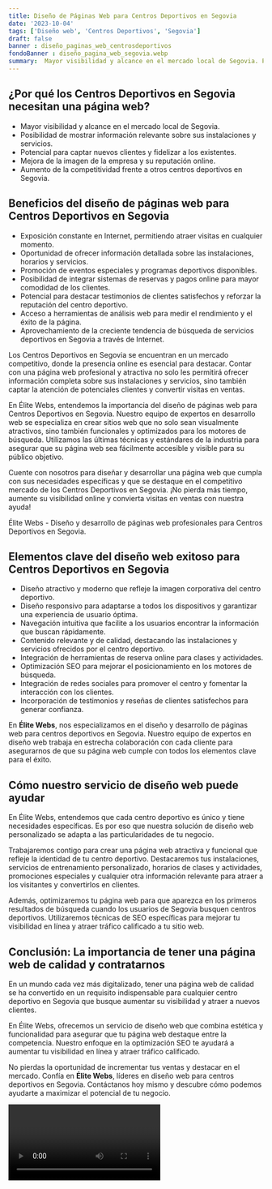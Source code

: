 ```yaml
---
title: Diseño de Páginas Web para Centros Deportivos en Segovia
date: '2023-10-04'
tags: ['Diseño web', 'Centros Deportivos', 'Segovia']
draft: false
banner : diseño_paginas_web_centrosdeportivos
fondoBanner : diseño_pagina_web_segovia.webp
summary:  Mayor visibilidad y alcance en el mercado local de Segovia. Posibilidad de mostrar información relevante sobre sus instalaciones y servicios. Potencial para captar nuevos clientes y fidelizar a los existentes. Mejora de la imagen de la empresa y su reputación online. Aumento de la competitividad frente a otros centros deportivos en Segovia.
---
```


## ¿Por qué los Centros Deportivos en Segovia necesitan una página web?

- Mayor visibilidad y alcance en el mercado local de Segovia.
- Posibilidad de mostrar información relevante sobre sus instalaciones y servicios.
- Potencial para captar nuevos clientes y fidelizar a los existentes.
- Mejora de la imagen de la empresa y su reputación online.
- Aumento de la competitividad frente a otros centros deportivos en Segovia.

## Beneficios del diseño de páginas web para Centros Deportivos en Segovia

- Exposición constante en Internet, permitiendo atraer visitas en cualquier momento.
- Oportunidad de ofrecer información detallada sobre las instalaciones, horarios y servicios.
- Promoción de eventos especiales y programas deportivos disponibles.
- Posibilidad de integrar sistemas de reservas y pagos online para mayor comodidad de los clientes.
- Potencial para destacar testimonios de clientes satisfechos y reforzar la reputación del centro deportivo.
- Acceso a herramientas de análisis web para medir el rendimiento y el éxito de la página.
- Aprovechamiento de la creciente tendencia de búsqueda de servicios deportivos en Segovia a través de Internet.

Los Centros Deportivos en Segovia se encuentran en un mercado competitivo, donde la presencia online es esencial para destacar. Contar con una página web profesional y atractiva no solo les permitirá ofrecer información completa sobre sus instalaciones y servicios, sino también captar la atención de potenciales clientes y convertir visitas en ventas.

En Élite Webs, entendemos la importancia del diseño de páginas web para Centros Deportivos en Segovia. Nuestro equipo de expertos en desarrollo web se especializa en crear sitios web que no solo sean visualmente atractivos, sino también funcionales y optimizados para los motores de búsqueda. Utilizamos las últimas técnicas y estándares de la industria para asegurar que su página web sea fácilmente accesible y visible para su público objetivo.

Cuente con nosotros para diseñar y desarrollar una página web que cumpla con sus necesidades específicas y que se destaque en el competitivo mercado de los Centros Deportivos en Segovia. ¡No pierda más tiempo, aumente su visibilidad online y convierta visitas en ventas con nuestra ayuda!

Élite Webs - Diseño y desarrollo de páginas web profesionales para Centros Deportivos en Segovia.

<GifSeo />

<Cta />

## Elementos clave del diseño web exitoso para Centros Deportivos en Segovia

- Diseño atractivo y moderno que refleje la imagen corporativa del centro deportivo.
- Diseño responsivo para adaptarse a todos los dispositivos y garantizar una experiencia de usuario óptima.
- Navegación intuitiva que facilite a los usuarios encontrar la información que buscan rápidamente.
- Contenido relevante y de calidad, destacando las instalaciones y servicios ofrecidos por el centro deportivo.
- Integración de herramientas de reserva online para clases y actividades.
- Optimización SEO para mejorar el posicionamiento en los motores de búsqueda.
- Integración de redes sociales para promover el centro y fomentar la interacción con los clientes.
- Incorporación de testimonios y reseñas de clientes satisfechos para generar confianza.

En **Élite Webs**, nos especializamos en el diseño y desarrollo de páginas web para centros deportivos en Segovia. Nuestro equipo de expertos en diseño web trabaja en estrecha colaboración con cada cliente para asegurarnos de que su página web cumple con todos los elementos clave para el éxito.

## Cómo nuestro servicio de diseño web puede ayudar

En Élite Webs, entendemos que cada centro deportivo es único y tiene necesidades específicas. Es por eso que nuestra solución de diseño web personalizado se adapta a las particularidades de tu negocio. 

Trabajaremos contigo para crear una página web atractiva y funcional que refleje la identidad de tu centro deportivo. Destacaremos tus instalaciones, servicios de entrenamiento personalizado, horarios de clases y actividades, promociones especiales y cualquier otra información relevante para atraer a los visitantes y convertirlos en clientes.

Además, optimizaremos tu página web para que aparezca en los primeros resultados de búsqueda cuando los usuarios de Segovia busquen centros deportivos. Utilizaremos técnicas de SEO específicas para mejorar tu visibilidad en línea y atraer tráfico calificado a tu sitio web.

## Conclusión: La importancia de tener una página web de calidad y contratarnos

En un mundo cada vez más digitalizado, tener una página web de calidad se ha convertido en un requisito indispensable para cualquier centro deportivo en Segovia que busque aumentar su visibilidad y atraer a nuevos clientes.

En Élite Webs, ofrecemos un servicio de diseño web que combina estética y funcionalidad para asegurar que tu página web destaque entre la competencia. Nuestro enfoque en la optimización SEO te ayudará a aumentar tu visibilidad en línea y atraer tráfico calificado.

No pierdas la oportunidad de incrementar tus ventas y destacar en el mercado. Confía en **Élite Webs**, líderes en diseño web para centros deportivos en Segovia. Contáctanos hoy mismo y descubre cómo podemos ayudarte a maximizar el potencial de tu negocio.

<Video />

<CtaBot job='Centros Deportivos' city='Segovia'/>

<Gmaps query='Segovia+españa+maps' />